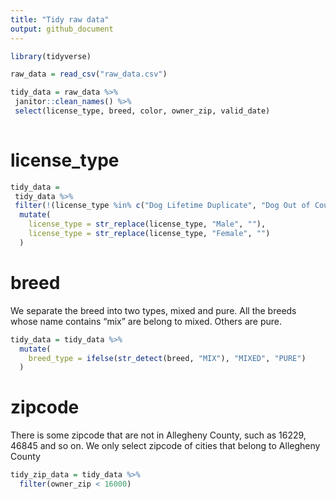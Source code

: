 ```yaml
---
title: "Tidy raw data"
output: github_document
---
```


```r
library(tidyverse)

raw_data = read_csv("raw_data.csv")

tidy_data = raw_data %>% 
 janitor::clean_names() %>% 
 select(license_type, breed, color, owner_zip, valid_date)
 
```

# license_type


```r
tidy_data = 
 tidy_data %>% 
 filter(!(license_type %in% c("Dog Lifetime Duplicate", "Dog Out of County Transfer - Lifetime", "Dog Inter County Transfer - Lifetime"))) %>% 
  mutate(
    license_type = str_replace(license_type, "Male", ""),
    license_type = str_replace(license_type, "Female", "")
  )

```

# breed
We separate the breed into two types, mixed and pure. All the breeds whose name contains "mix" are belong to mixed. Others are pure.

```r
tidy_data = tidy_data %>% 
  mutate(
    breed_type = ifelse(str_detect(breed, "MIX"), "MIXED", "PURE")
  )
```

# zipcode

There is some zipcode that are not in Allegheny County, such as 16229, 46845 and so on. We only select zipcode of cities that belong to Allegheny County

```r
tidy_zip_data = tidy_data %>% 
  filter(owner_zip < 16000)
```

